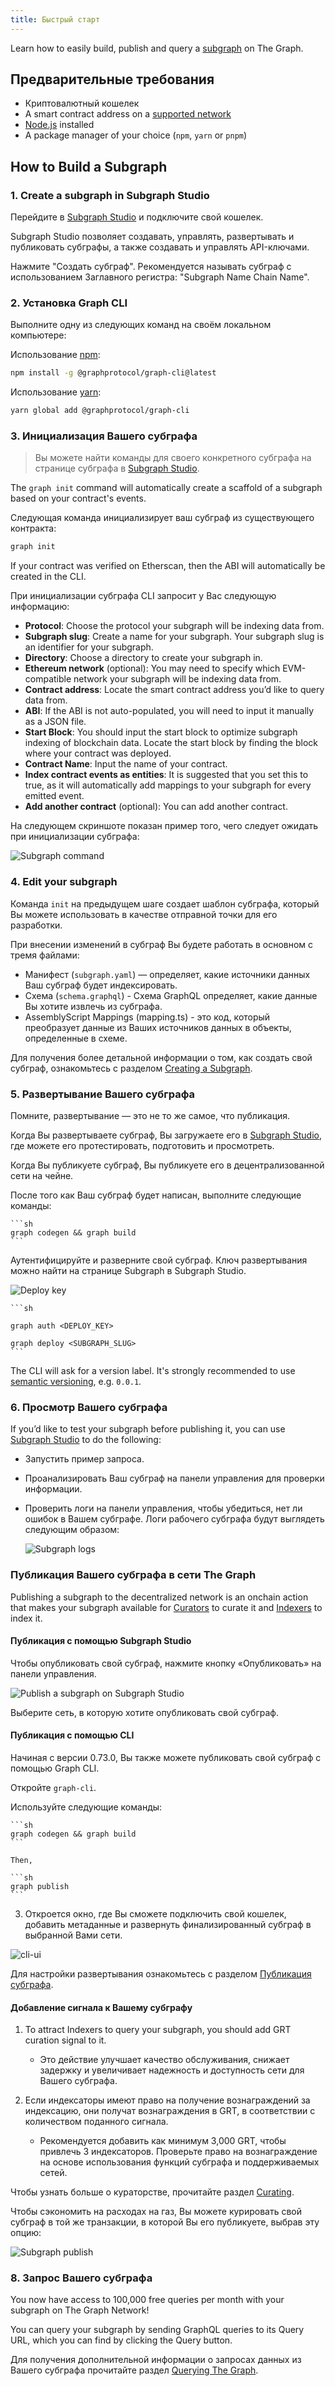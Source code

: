 ```yaml
---
title: Быстрый старт
---
```


Learn how to easily build, publish and query a [subgraph](/developing/developer-faqs/#1-what-is-a-subgraph) on The Graph.

## Предварительные требования

- Криптовалютный кошелек
- A smart contract address on a [supported network](/developing/supported-networks/)
- [Node.js](https://nodejs.org/) installed
- A package manager of your choice (`npm`, `yarn` or `pnpm`)

## How to Build a Subgraph

### 1. Create a subgraph in Subgraph Studio

Перейдите в [Subgraph Studio](https://thegraph.com/studio/) и подключите свой кошелек.

Subgraph Studio позволяет создавать, управлять, развертывать и публиковать субграфы, а также создавать и управлять API-ключами.

Нажмите "Создать субграф". Рекомендуется называть субграф с использованием Заглавного регистра: "Subgraph Name Chain Name".

### 2. Установка Graph CLI

Выполните одну из следующих команд на своём локальном компьютере:

Использование [npm](https://www.npmjs.com/):

```sh
npm install -g @graphprotocol/graph-cli@latest
```

Использование [yarn](https://yarnpkg.com/):

```sh
yarn global add @graphprotocol/graph-cli
```

### 3. Инициализация Вашего cубграфа

> Вы можете найти команды для своего конкретного субграфа на странице субграфа в [Subgraph Studio](https://thegraph.com/studio/).

The `graph init` command will automatically create a scaffold of a subgraph based on your contract's events.

Следующая команда инициализирует ваш субграф из существующего контракта:

```sh
graph init
```

If your contract was verified on Etherscan, then the ABI will automatically be created in the CLI.

При инициализации субграфа CLI запросит у Вас следующую информацию:

- **Protocol**: Choose the protocol your subgraph will be indexing data from.
- **Subgraph slug**: Create a name for your subgraph. Your subgraph slug is an identifier for your subgraph.
- **Directory**: Choose a directory to create your subgraph in.
- **Ethereum network** (optional): You may need to specify which EVM-compatible network your subgraph will be indexing data from.
- **Contract address**: Locate the smart contract address you’d like to query data from.
- **ABI**: If the ABI is not auto-populated, you will need to input it manually as a JSON file.
- **Start Block**: You should input the start block to optimize subgraph indexing of blockchain data. Locate the start block by finding the block where your contract was deployed.
- **Contract Name**: Input the name of your contract.
- **Index contract events as entities**: It is suggested that you set this to true, as it will automatically add mappings to your subgraph for every emitted event.
- **Add another contract** (optional): You can add another contract.

На следующем скриншоте показан пример того, чего следует ожидать при инициализации субграфа:

![Subgraph command](/img/CLI-Example.png)

### 4. Edit your subgraph

Команда `init` на предыдущем шаге создает шаблон субграфа, который Вы можете использовать в качестве отправной точки для его разработки.

При внесении изменений в субграф Вы будете работать в основном с тремя файлами:

- Манифест (`subgraph.yaml`) — определяет, какие источники данных Ваш субграф будет индексировать.
- Схема (`schema.graphql`) - Схема GraphQL определяет, какие данные Вы хотите извлечь из субграфа.
- AssemblyScript Mappings (mapping.ts) - это код, который преобразует данные из Ваших источников данных в объекты, определенные в схеме.

Для получения более детальной информации о том, как создать свой субграф, ознакомьтесь с разделом [Creating a Subgraph](/developing/creating-a-subgraph/).

### 5. Развертывание Вашего субграфа

Помните, развертывание — это не то же самое, что публикация.

Когда Вы развертываете субграф, Вы загружаете его в [Subgraph Studio](https://thegraph.com/studio/), где можете его протестировать, подготовить и просмотреть.

Когда Вы публикуете субграф, Вы публикуете его в децентрализованной сети на чейне.

После того как Ваш субграф будет написан, выполните следующие команды:

````
```sh
graph codegen && graph build
```
````

Аутентифицируйте и разверните свой субграф. Ключ развертывания можно найти на странице Subgraph в Subgraph Studio.

![Deploy key](/img/subgraph-studio-deploy-key.jpg)

````
```sh

graph auth <DEPLOY_KEY>

graph deploy <SUBGRAPH_SLUG>
```
````

The CLI will ask for a version label. It's strongly recommended to use [semantic versioning](https://semver.org/), e.g. `0.0.1`.

### 6. Просмотр Вашего субграфа

If you’d like to test your subgraph before publishing it, you can use [Subgraph Studio](https://thegraph.com/studio/) to do the following:

- Запустить пример запроса.
- Проанализировать Ваш субграф на панели управления для проверки информации.
- Проверить логи на панели управления, чтобы убедиться, нет ли ошибок в Вашем субграфе. Логи рабочего субграфа будут выглядеть следующим образом:

  ![Subgraph logs](/img/subgraph-logs-image.png)

### Публикация Вашего субграфа в сети The Graph

Publishing a subgraph to the decentralized network is an onchain action that makes your subgraph available for [Curators](/network/curating/) to curate it and [Indexers](/network/indexing/) to index it.

#### Публикация с помощью Subgraph Studio

Чтобы опубликовать свой субграф, нажмите кнопку «Опубликовать» на панели управления.

![Publish a subgraph on Subgraph Studio](/img/publish-sub-transfer.png)

Выберите сеть, в которую хотите опубликовать свой субграф.

#### Публикация с помощью CLI

Начиная с версии 0.73.0, Вы также можете публиковать свой субграф с помощью Graph CLI.

Откройте `graph-cli`.

Используйте следующие команды:

````
```sh
graph codegen && graph build
```

Then,

```sh
graph publish
```
````

3. Откроется окно, где Вы сможете подключить свой кошелек, добавить метаданные и развернуть финализированный субграф в выбранной Вами сети.

![cli-ui](/img/cli-ui.png)

Для настройки развертывания ознакомьтесь с разделом [Публикация субграфа](/publishing/publishing-a-subgraph/).

#### Добавление сигнала к Вашему субграфу

1. To attract Indexers to query your subgraph, you should add GRT curation signal to it.

   - Это действие улучшает качество обслуживания, снижает задержку и увеличивает надежность и доступность сети для Вашего субграфа.

2. Если индексаторы имеют право на получение вознаграждений за индексацию, они получат вознаграждения в GRT, в соответствии с количеством поданного сигнала.

   - Рекомендуется добавить как минимум 3,000 GRT, чтобы привлечь 3 индексаторов. Проверьте право на вознаграждение на основе использования функций субграфа и поддерживаемых сетей.

Чтобы узнать больше о кураторстве, прочитайте раздел [Curating](/network/curating/).

Чтобы сэкономить на расходах на газ, Вы можете курировать свой субграф в той же транзакции, в которой Вы его публикуете, выбрав эту опцию:

![Subgraph publish](/img/studio-publish-modal.png)

### 8. Запрос Вашего субграфа

You now have access to 100,000 free queries per month with your subgraph on The Graph Network!

You can query your subgraph by sending GraphQL queries to its Query URL, which you can find by clicking the Query button.

Для получения дополнительной информации о запросах данных из Вашего субграфа прочитайте раздел [Querying The Graph](/querying/querying-the-graph/).
